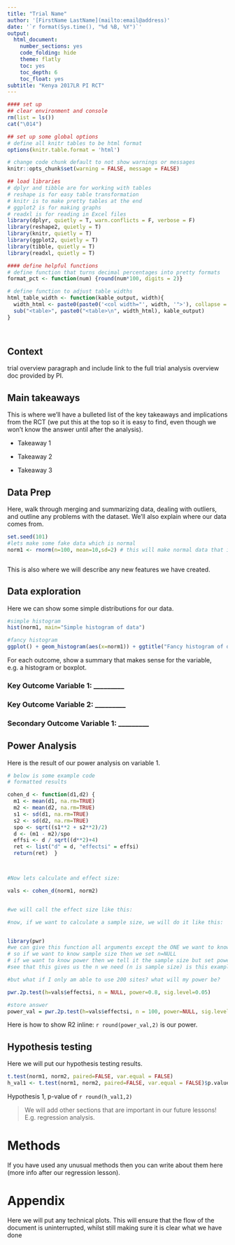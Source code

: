 ---
title: "Trial Name"
author: '[FirstName LastName](mailto:email@address)'
date: '`r format(Sys.time(), "%d %B, %Y")`'
output:
  html_document:
    number_sections: yes
    code_folding: hide
    theme: flatly
    toc: yes
    toc_depth: 6
    toc_float: yes
subtitle: "Kenya 2017LR PI RCT"
---

```{r setup}
#### set up
## clear environment and console
rm(list = ls())
cat("\014")

## set up some global options
# define all knitr tables to be html format
options(knitr.table.format = 'html')

# change code chunk default to not show warnings or messages
knitr::opts_chunk$set(warning = FALSE, message = FALSE)

## load libraries
# dplyr and tibble are for working with tables
# reshape is for easy table transformation
# knitr is to make pretty tables at the end
# ggplot2 is for making graphs
# readxl is for reading in Excel files
library(dplyr, quietly = T, warn.conflicts = F, verbose = F)
library(reshape2, quietly = T)
library(knitr, quietly = T)
library(ggplot2, quietly = T)
library(tibble, quietly = T)
library(readxl, quietly = T)

#### define helpful functions
# define function that turns decimal percentages into pretty formats
format_pct <- function(num) {round(num*100, digits = 2)}

# define function to adjust table widths
html_table_width <- function(kable_output, width){
  width_html <- paste0(paste0('<col width="', width, '">'), collapse = "\n")
  sub("<table>", paste0("<table>\n", width_html), kable_output)
}




```

## Context
trial overview paragraph and  include link to the full trial analysis overview doc provided by PI.

## Main takeaways
This is where we'll have a bulleted list of the key takeaways and implications from the RCT (we put this at the top so it is easy to find, even though we won't know the answer until after the analysis). 

* Takeaway 1

* Takeaway 2

* Takeaway 3

## Data Prep

Here, walk through merging and summarizing data, dealing with outliers, and outline any problems with the dataset. We'll also explain where our data comes from.

```{r prep1}

set.seed(101)
#lets make some fake data which is normal
norm1 <- rnorm(n=100, mean=10,sd=2) # this will make normal data that is 100 elements long, with a mean of 10 and a StDev of 2



```

This is also where we will describe any new features we have created. 

## Data exploration

Here we can show some simple distributions for our data. 

```{r expl1}

#simple histogram
hist(norm1, main="Simple histogram of data")

#fancy histogram
ggplot() + geom_histogram(aes(x=norm1)) + ggtitle("Fancy histogram of data") + xlab("values")
```

For each outcome, show a summary that makes sense for the variable, e.g. a histogram or boxplot.

### Key Outcome Variable 1: _________
### Key Outcome Variable 2: _________
### Secondary Outcome Variable 1: _________

## Power Analysis

Here is the result of our power analysis on variable 1.

``` {r tx_all}

# below is some example code 
# formatted results

cohen_d <- function(d1,d2) {  
  m1 <- mean(d1, na.rm=TRUE)
  m2 <- mean(d2, na.rm=TRUE)
  s1 <- sd(d1, na.rm=TRUE)
  s2 <- sd(d2, na.rm=TRUE)
  spo <- sqrt((s1**2 + s2**2)/2)
  d <- (m1 - m2)/spo
  effsi <- d / sqrt((d**2)+4)
  ret <- list("d" = d, "effectsi" = effsi)
  return(ret)  } 



#Now lets calculate and effect size:

vals <- cohen_d(norm1, norm2)


#we will call the effect size like this:

#now, if we want to calculate a sample size, we will do it like this:


library(pwr)
#we can give this function all arguments except the ONE we want to know
# so if we want to know sample size then we set n=NULL
# if we want to know power then we tell it the sample size but set power=NULL
#see that this gives us the n we need (n is sample size) is this example we need a sampple size of around 260 per group (so 270 for control AND 270 for treatment) to have a power of 0.8 when we assume the 10% increase in yield

#but what if I only am able to use 200 sites? what will my power be?

pwr.2p.test(h=vals$effectsi, n = NULL, power=0.8, sig.level=0.05)

#store answer 
power_val = pwr.2p.test(h=vals$effectsi, n = 100, power=NULL, sig.level=0.05)$power


```



Here is how to show R2 inline: `r round(power_val,2)` is our power.

## Hypothesis testing

Here we will put our hypothesis testing results. 


```{r hypo1}

t.test(norm1, norm2, paired=FALSE, var.equal = FALSE)
h_val1 <- t.test(norm1, norm2, paired=FALSE, var.equal = FALSE)$p.value

```

Hypothesis 1, p-value of `r round(h_val1,2)`


> We will add other sections that are important in our future lessons! E.g. regression analysis. 

# Methods

If you have used any unusual methods then you can write about them here (more info after our regression lesson).

# Appendix

Here we will put any technical plots. This will ensure that the flow of the document is uninterrupted, whilst still making sure it is clear what we have done



